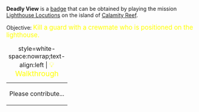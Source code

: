 '''Deadly View''' is a [[Badges|badge]] that can be obtained by playing the mission [[Lighthouse Locutions]] on the island of [[Calamity Reef]].

Objective: <big style="color:yellow">Kill a guard with a crewmate who is positioned on the lighthouse.</big>

{| class="mw-collapsible mw-collapsed"
|+ style=white-space:nowrap;text-align:left | <big style="color:yellow">💡 Walkthrough</big>
|-
| Please contribute...
|}